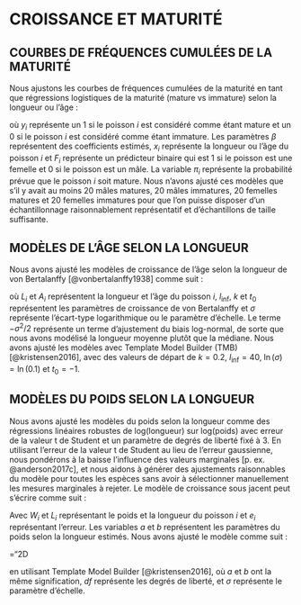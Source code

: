 # CROISSANCE ET MATURITÉ {#app:growth-and-maturity}

## COURBES DE FRÉQUENCES CUMULÉES DE LA MATURITÉ {#sec:maturity-models}

Nous ajustons les courbes de fréquences cumulées de la maturité en tant que régressions logistiques de la maturité (mature vs immature) selon la longueur ou l’âge :

\begin{align}
y_i &\sim \mathrm{Binomial}(\pi_i)\\
\mathrm{logit} \left( \pi_i \right) &= \beta_0 + \beta_1 x_i + \beta_2 F_i
\end{align}
où $y_i$ représente un 1 si le poisson $i$ est considéré comme étant mature et un 0 si le poisson $i$ est considéré comme étant immature. Les paramètres $\beta$ représentent des coefficients estimés, $x_i$ représente la longueur ou l’âge du poisson $i$ et $F_i$ représente un prédicteur binaire qui est 1 si le poisson est une femelle et 0 si le poisson est un mâle. La variable $\pi_i$ représente la probabilité prévue que le poisson $i$ soit mature. Nous n’avons ajusté ces modèles que s’il y avait au moins 20 mâles matures, 20 mâles immatures, 20 femelles matures et 20 femelles immatures pour que l’on puisse disposer d’un échantillonnage raisonnablement représentatif et d’échantillons de taille suffisante. 

## MODÈLES DE L’ÂGE SELON LA LONGUEUR {#sec:length-age-models}

Nous avons ajusté les modèles de croissance de l’âge selon la longueur de von Bertalanffy [@vonbertalanffy1938] comme suit :

\begin{equation}
  L_i \sim \operatorname{Log-normal}
  \left( \log(l_\mathrm{inf} (1 - \exp(-k (A_i - t_0)))) - \sigma^2 / 2, \sigma \right),
\end{equation}

où $L_i$ et $A_i$ représentent la longueur et l’âge du poisson $i$, $l_\mathrm{inf}$, $k$ et $t_0$ représentent les paramètres de croissance de von Bertalanffy et $\sigma$ représente l’écart-type logarithmique ou le paramètre d’échelle. Le terme $- \sigma^2 /2$ représente un terme d’ajustement du biais log-normal, de sorte que nous avons modélisé la longueur moyenne plutôt que la médiane. Nous avons ajusté les modèles avec Template Model Builder (TMB) [@kristensen2016], avec des valeurs de départ de $k = 0.2$, $l_\mathrm{inf} = 40$, $\ln (\sigma) = \ln (0.1)$ et $t_0 = -1$.

## MODÈLES DU POIDS SELON LA LONGUEUR {#sec:length-weight-models}

Nous avons ajusté les modèles du poids selon la longueur comme des régressions linéaires robustes de log(longueur) sur log(poids) avec erreur de la valeur t de Student et un paramètre de degrés de liberté fixé à 3. En utilisant l’erreur de la valeur t de Student au lieu de l’erreur gaussienne, nous pondérons à la baisse l’influence des valeurs marginales [p. ex. @anderson2017c], et nous aidons à générer des ajustements raisonnables du modèle pour toutes les espèces sans avoir à sélectionner manuellement les mesures marginales à rejeter. Le modèle de croissance sous jacent peut s’écrire comme suit :

\begin{equation}
  W_i = a \cdot L_i^b \cdot e_i,
\end{equation}

Avec $W_i$ et $L_i$ représentant le poids et la longueur du poisson $i$ et $e_i$ représentant l’erreur. Les variables $a$ et $b$ représentent les paramètres du poids selon la longueur estimés. Nous avons ajusté le modèle comme suit :

\mathchardef\mhyphen="2D

\begin{equation}
  \log (W_i) \sim \mathrm{Student\mhyphen t} (df = 3, \log(a) + b L_i, \sigma)
\end{equation}

en utilisant Template Model Builder [@kristensen2016], où $a$ et $b$ ont la même signification, $df$ représente les degrés de liberté, et $\sigma$ représente le paramètre d’échelle.
